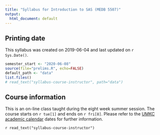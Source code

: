 ```yaml
---
title: "Syllabus for Introduction to SAS (MEDB 5507)"
output:
  html_document: default
---
```


## Printing date

This syllabus was created on 2019-06-04 and last updated on `r Sys.Date()`.

```r
semester_start <- "2020-06-08"
source(file="prelims.R", echo=FALSE)
default_path <- "data"
list.files()
# read_text("syllabus-course-instructor", path="data")
```

## Course information

<!-- regular html comment -->

This is an on-line class taught during the eight week summer session. The course starts on `r tue[1]` and ends on `r fri[8]`. Please refer to the [UMKC academic calendar](https://www.umkc.edu/registrar/acal.asp) dates for further information.

`r read_text("syllabus-course-instructor")`
